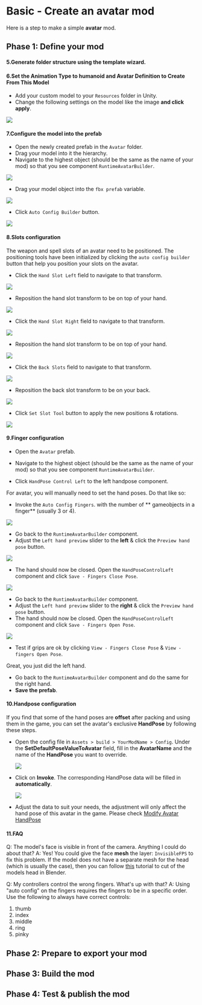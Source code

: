 # Basic - Create an avatar mod



Here is a step to make a simple **avatar** mod.

## Phase 1: Define your mod

<ModTutorialFragmentStepOpenUnity />

#### 5.Generate folder structure using the template wizard.

<ModTutorialFragmentStepTemplateWizard modType="Avatar" />

#### 6.Set the Animation Type to humanoid and Avatar Definition to Create From This Model

* Add your custom model to your `Resources` folder in Unity.
* Change the following settings on the model like the image **and click apply**.

![](create-an-avatar-mod/model.png)

#### 7.Configure the model into the prefab

* Open the newly created prefab in the `Avatar` folder.
* Drag your model into it the hierarchy.
* Navigate to the highest object (should be the same as the name of your mod) so that you see component `RuntimeAvatarBuilder`.

![](create-an-avatar-mod/runtime-avatar-builder.png)

* Drag your model object into the `fbx prefab` variable.

![](create-an-avatar-mod/fbx-prefab.png)

* Click `Auto Config Builder` button.

![](create-an-avatar-mod/auto-config-builder.png)

#### 8.Slots configuration
The weapon and spell slots of an avatar need to be positioned. The positioning tools have been initialized by clicking the `auto config builder` button that help you position your slots on the avatar.
* Click the `Hand Slot Left` field to navigate to that transform.

![](create-an-avatar-mod/click-left-hand-slot.png)

* Reposition the hand slot transform to be on top of your hand.

![](create-an-avatar-mod/position-left-hand-slot.png)

* Click the `Hand Slot Right` field to navigate to that transform.

![](create-an-avatar-mod/click-right-hand-slot.png)

* Reposition the hand slot transform to be on top of your hand.

![](create-an-avatar-mod/position-right-hand-slot.png)

* Click the `Back Slots` field to navigate to that transform.

![](create-an-avatar-mod/click-back-slot.png)

* Reposition the back slot transform to be on your back.

![](create-an-avatar-mod/position-back-slots.png)

* Click `Set Slot Tool` button to apply the new positions & rotations.

![](create-an-avatar-mod/apply-slot-tool.png)

#### 9.Finger configuration

* Open the `Avatar` prefab.
* Navigate to the highest object (should be the same as the name of your mod) so that you see component `RuntimeAvatarBuilder`.

* Click `HandPose Control Left` to the left handpose component.

For avatar, you will manually need to set the hand poses. Do that like so:

* Invoke the `Auto Config Fingers`. with the number of ** gameobjects in a finger** (usually 3 or 4).

![](create-an-avatar-mod/auto-config-fingers.png)

* Go back to the `RuntimeAvatarBuilder` component.
* Adjust the `Left hand preview` slider to the **left** & click the `Preview hand pose` button.

![](create-an-avatar-mod/adjust-sliders.png)

* The hand should now be closed. Open the `HandPoseControlLeft` component and click `Save - Fingers Close Pose`.

![](create-an-avatar-mod/save-close-pose.png)

* Go back to the `RuntimeAvatarBuilder` component.
* Adjust the `Left hand preview` slider to the **right** & click the `Preview hand pose` button.
* The hand should now be closed. Open the `HandPoseControlLeft` component and click `Save - Fingers Open Pose`.

![](create-an-avatar-mod/save-open-pose.png)

* Test if grips are ok by clicking `View - Fingers Close Pose`  &  `View - fingers Open Pose`.

Great, you just did the left hand.

* Go back to the `RuntimeAvatarBuilder` component and do the same for the right hand.
* **Save the prefab**.

#### 10.Handpose configuration

If you find that some of the hand poses are **offset** after packing and using them in the game, you can set the avatar's exclusive **HandPose** by following these steps.

* Open the config file in `Assets > build > YourModName > Config`. Under the **SetDefaultPoseValueToAvatar** field, fill in the **AvatarName** and the name of the **HandPose** you want to override.

  ![](create-an-avatar-mod/FillHandPose.png)

* Click on **Invoke**. The corresponding HandPose data will be filled in **automatically**.

  ![](create-an-avatar-mod/AutoFillHandPose.png)

* Adjust the data to suit your needs, the adjustment will only affect the hand pose of this avatar in the game. Please check [Modify Avatar HandPose](./modify-avatar-hand-pose)

#### 11.FAQ

Q: The model's face is visible in front of the camera. Anything I could do about that?
A: Yes! You could give the face **mesh** the layer: `InvisibleFPS` to fix this problem. If the model does not have a separate mesh for the head (which is usually the case), then you can follow [this](/docs/support-mod-types/Weapon/Tutorials/Advanced%20-%20create-near-perfect-convex-colliders) tutorial to cut of the models head in Blender.

Q: My controllers control the wrong fingers. What's up with that?
A: Using "auto config" on the fingers requires the fingers to be in a specific order. Use the following to always have correct controls:
1. thumb
2. index
3. middle
4. ring
5. pinky

## Phase 2: Prepare to export your mod

<ModTutorialFragmentStepCreateIcon modType="Avatar" />

## Phase 3: Build the mod

<ModTutorialFragmentPhaseBuild />

## Phase 4: Test & publish the mod

<ModTutorialFragmentPhaseTest />